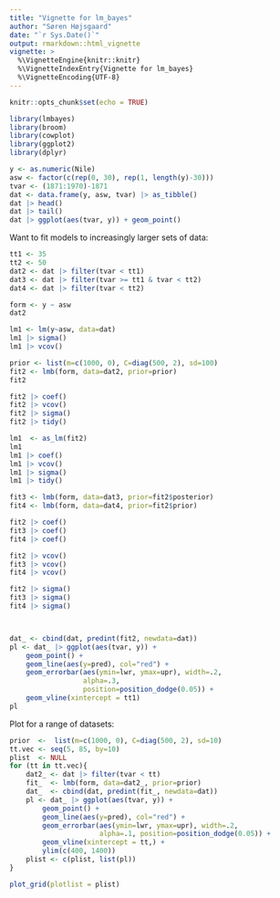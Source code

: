 ```yaml
---
title: "Vignette for lm_bayes"
author: "Søren Højsgaard"
date: "`r Sys.Date()`"
output: rmarkdown::html_vignette
vignette: >
  %\VignetteEngine{knitr::knitr}
  %\VignetteIndexEntry{Vignette for lm_bayes}
  %\VignetteEncoding{UTF-8}
---
```


```r
knitr::opts_chunk$set(echo = TRUE)
```


```r
library(lmbayes)
library(broom)
library(cowplot)
library(ggplot2)
library(dplyr)
```


```r
y <- as.numeric(Nile)
asw <- factor(c(rep(0, 30), rep(1, length(y)-30)))
tvar <- (1871:1970)-1871
dat <- data.frame(y, asw, tvar) |> as_tibble()
dat |> head()
dat |> tail()
dat |> ggplot(aes(tvar, y)) + geom_point()
```


Want to fit models to increasingly larger sets of data:

```r
tt1 <- 35
tt2 <- 50
dat2 <- dat |> filter(tvar < tt1)
dat3 <- dat |> filter(tvar >= tt1 & tvar < tt2)
dat4 <- dat |> filter(tvar < tt2)
```

```r
form <- y ~ asw
dat2

lm1 <- lm(y~asw, data=dat)
lm1 |> sigma()
lm1 |> vcov()

prior <- list(m=c(1000, 0), C=diag(500, 2), sd=100)
fit2 <- lmb(form, data=dat2, prior=prior)
fit2

fit2 |> coef()
fit2 |> vcov()
fit2 |> sigma()
fit2 |> tidy()

lm1  <- as_lm(fit2)
lm1
lm1 |> coef()
lm1 |> vcov()
lm1 |> sigma()
lm1 |> tidy()

fit3 <- lmb(form, data=dat3, prior=fit2$posterior)
fit4 <- lmb(form, data=dat4, prior=fit2$prior)

fit2 |> coef()
fit3 |> coef()
fit4 |> coef()

fit2 |> vcov()
fit3 |> vcov()
fit4 |> vcov()

fit2 |> sigma()
fit3 |> sigma()
fit4 |> sigma()



dat_ <- cbind(dat, predint(fit2, newdata=dat))
pl <- dat_ |> ggplot(aes(tvar, y)) +
    geom_point() +
    geom_line(aes(y=pred), col="red") +
    geom_errorbar(aes(ymin=lwr, ymax=upr), width=.2,
                  alpha=.3,
                  position=position_dodge(0.05)) +
    geom_vline(xintercept = tt1)
pl

```

Plot for a range of datasets:

```r

prior  <-  list(m=c(1000, 0), C=diag(500, 2), sd=10)
tt.vec <- seq(5, 85, by=10)
plist  <- NULL
for (tt in tt.vec){
    dat2_ <- dat |> filter(tvar < tt)
    fit_  <- lmb(form, data=dat2_, prior=prior)
    dat_  <- cbind(dat, predint(fit_, newdata=dat))
    pl <- dat_ |> ggplot(aes(tvar, y)) +
        geom_point() +
        geom_line(aes(y=pred), col="red") +
        geom_errorbar(aes(ymin=lwr, ymax=upr), width=.2,
                      alpha=.1, position=position_dodge(0.05)) +
        geom_vline(xintercept = tt,) +
        ylim(c(400, 1400)) 
    plist <- c(plist, list(pl))
}

plot_grid(plotlist = plist)
```


